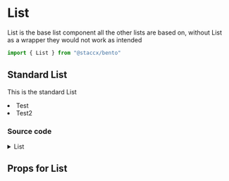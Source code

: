 
<Meta title="Components|Lists/List" component={List}/>

# List
List is the base list component all the other lists are based on, without List as a wrapper they would not work as
intended

```javascript
import { List } from "@staccx/bento"
```

## Standard List
This is the standard List

<Preview>
  <Story name="standard">
      <List>
        <li>Test</li>
        <li>Test2</li>
      </List>
  </Story>
</Preview>

### Source code
<details><summary>List</summary>
<p>

```bash
import React from "react"
import PropTypes from "prop-types"
import styled from "styled-components"
import { applyVariants, commonPropTypes } from "../../theming"
import { componentCreateFactory } from "../../theming/utils/createVariantsFunctionFactory"
import themeProps from "./List.themeProps"

const List = ({ children, className, ordered, ...restProps }) => {
  if (!ordered) {
    return (
      <ListUl className={className} {...restProps}>
        {children}
      </ListUl>
    )
  }
  return (
    <ListOl className={className} {...restProps}>
      {children}
    </ListOl>
  )
}

export const ListUl = styled.ul`
  list-style-type: none;
  margin-left: 0;
  padding-left: 0;
  ${applyVariants(themeProps.list)};
`

export const ListOl = ListUl.withComponent("ol")

const defaultProps = {
  ordered: false
}

const propTypes = {
  children: commonPropTypes.children.isRequired,
  className: PropTypes.string,
  /**
   * Prop to set ordered or unordered List (ul/ol)
   */
  ordered: PropTypes.bool
}

List.defaultProps = defaultProps
List.propTypes = propTypes
List.themeProps = themeProps
List.createVariants = componentCreateFactory(List)

export default List

```

</p>
</details>

## Props for List
<Props of={List} />
